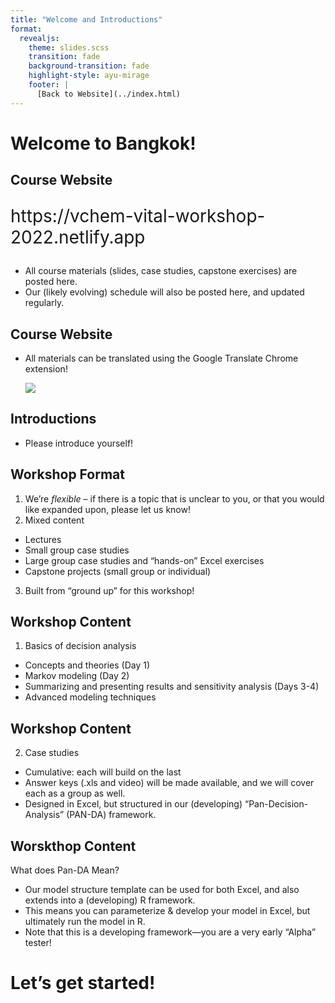 ```yaml
---
title: "Welcome and Introductions"
format:
  revealjs:
    theme: slides.scss
    transition: fade
    background-transition: fade
    highlight-style: ayu-mirage
    footer: |
      [Back to Website](../index.html)
---
```


# Welcome to Bangkok!

## Course Website

::: {style="font-size: 2.0em"}
https://vchem-vital-workshop-2022.netlify.app
:::

::: incremental
-   All course materials (slides, case studies, capstone exercises) are posted here.
-   Our (likely evolving) schedule will also be posted here, and updated regularly. 
::: 

## Course Website

-   All materials can be translated using the Google Translate Chrome extension!

    ![](images/paste-DF59E3FF.png)

## Introductions

-   Please introduce yourself!

## Workshop Format

1.  We're *flexible* -- if there is a topic that is unclear to you, or that you would like expanded upon, please let us know!
2.  Mixed content

-   Lectures
-   Small group case studies
-   Large group case studies and "hands-on" Excel exercises
-   Capstone projects (small group or individual)

3.  Built from "ground up" for this workshop!

## Workshop Content

1.  Basics of decision analysis

-   Concepts and theories (Day 1)
-   Markov modeling (Day 2)
-   Summarizing and presenting results and sensitivity analysis (Days 3-4)
-   Advanced modeling techniques

## Workshop Content

2.  Case studies

-   Cumulative: each will build on the last
-   Answer keys (.xls and video) will be made available, and we will cover each as a group as well.
-   Designed in Excel, but structured in our (developing) "Pan-Decision-Analysis" (PAN-DA) framework.

## Worskthop Content

What does Pan-DA Mean?

::: incremental
- Our model structure template can be used for both Excel, and also extends into a (developing) R framework.
- This means you can parameterize & develop your model in Excel, but ultimately run the model in R. 
- Note that this is a developing framework---you are a very early "Alpha" tester!
:::

# Let's get started!
